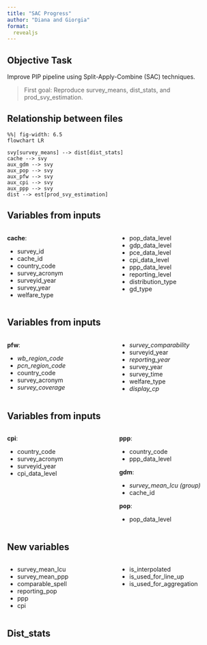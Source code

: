 ```yaml
---
title: "SAC Progress"
author: "Diana and Giorgia"
format: 
  revealjs
---
```


## Objective Task

Improve PIP pipeline using Split-Apply-Combine (SAC) techniques.

> First goal: 
Reproduce survey_means, dist_stats, and prod_svy_estimation.

## Relationship between files

```mermaid
%%| fig-width: 6.5
flowchart LR

svy[survey_means] --> dist[dist_stats]
cache --> svy
aux_gdm --> svy
aux_pop --> svy
aux_pfw --> svy
aux_cpi --> svy
aux_ppp --> svy
dist --> est[prod_svy_estimation]
```

## Variables from inputs 

:::: {.columns}

::: {.column width="50%"}

**cache**:

- survey_id
- cache_id
- country_code
- survey_acronym
- surveyid_year
- survey_year
- welfare_type
:::

::: {.column width="50%"}

- pop_data_level 
- gdp_data_level
- pce_data_level
- cpi_data_level
- ppp_data_level
- reporting_level
- distribution_type
- gd_type
:::

::::

## Variables from inputs

:::: {.columns}

::: {.column width="50%"}

**pfw**: 

 - *wb_region_code*
 - *pcn_region_code*
 - country_code
 - survey_acronym
 - *survey_coverage*
 
:::

::: {.column width="50%"}

 - *survey_comparability*
 - surveyid_year
 - *reporting_year*
 - survey_year
 - survey_time
 - welfare_type
 - *display_cp*

:::

::::

## Variables from inputs

:::: {.columns}

::: {.column width="50%"}

**cpi**: 

 - country_code
 - survey_acronym
 - surveyid_year
 - cpi_data_level
 
:::

::: {.column width="50%"}

**ppp**: 

 - country_code
 - ppp_data_level
 
**gdm**: 

 - *survey_mean_lcu (group)*
 - cache_id
 
**pop**: 

 - pop_data_level
 
:::

::::

## New variables

:::: {.columns}

::: {.column width="50%"}

- survey_mean_lcu     
- survey_mean_ppp
- comparable_spell
- reporting_pop
- ppp
- cpi

:::

::: {.column width="50%"}

- is_interpolated
- is_used_for_line_up
- is_used_for_aggregation

:::

::::

## Dist_stats


